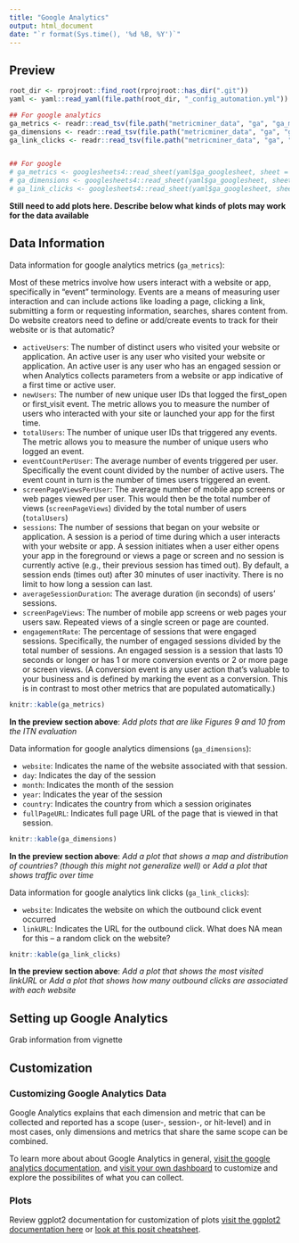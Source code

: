 ```yaml
---
title: "Google Analytics"
output: html_document
date: "`r format(Sys.time(), '%d %B, %Y')`"
---
```


## Preview

```r
root_dir <- rprojroot::find_root(rprojroot::has_dir(".git"))
yaml <- yaml::read_yaml(file.path(root_dir, "_config_automation.yml"))

## For google analytics
ga_metrics <- readr::read_tsv(file.path("metricminer_data", "ga", "ga_metrics.tsv"))
ga_dimensions <- readr::read_tsv(file.path("metricminer_data", "ga", "ga_dimensions.tsv"))
ga_link_clicks <- readr::read_tsv(file.path("metricminer_data", "ga", "ga_link_clicks.tsv"))


## For google 
# ga_metrics <- googlesheets4::read_sheet(yaml$ga_googlesheet, sheet = "metrics")
# ga_dimensions <- googlesheets4::read_sheet(yaml$ga_googlesheet, sheet = "dimensions")
# ga_link_clicks <- googlesheets4::read_sheet(yaml$ga_googlesheet, sheet = "link_clicks")
```

**Still need to add plots here. Describe below what kinds of plots may work for the data available**

## Data Information

Data information for google analytics metrics (`ga_metrics`):

Most of these metrics involve how users interact with a website or app, specifically in "event" terminology. Events are a means of measuring user interaction and can include actions like loading a page, clicking a link, submitting a form or requesting information, searches, shares content from. Do website creators need to define or add/create events to track for their website or is that automatic?

  * `activeUsers`: The number of distinct users who visited your website or application. An active user is any user who visited your website or application. An active user is any user who has an engaged session or when Analytics collects parameters from a website or app indicative of a first time or active user.
  * `newUsers`: The number of new unique user IDs that logged the first_open or first_visit event. The metric allows you to measure the number of users who interacted with your site or launched your app for the first time. 
  * `totalUsers`: The number of unique user IDs that triggered any events. The metric allows you to measure the number of unique users who logged an event.
  * `eventCountPerUser`: The average number of events triggered per user. Specifically the event count divided by the number of active users. The event count in turn is the number of times users triggered an event.
  * `screenPageViewsPerUser`: The average number of mobile app screens or web pages viewed per user. This would then be the total number of views (`screenPageViews`) divided by the total number of users (`totalUsers`)  
  * `sessions`: The number of sessions that began on your website or application. A session is a period of time during which a user interacts with your website or app. A session initiates when a user either opens your app in the foreground or views a page or screen and no session is currently active (e.g., their previous session has timed out). By default, a session ends (times out) after 30 minutes of user inactivity. There is no limit to how long a session can last.
  * `averageSessionDuration`: The average duration (in seconds) of users' sessions. 
  * `screenPageViews`: The number of mobile app screens or web pages your users saw. Repeated views of a single screen or page are counted. 
  * `engagementRate`: The percentage of sessions that were engaged sessions. Specifically, the number of engaged sessions divided by the total number of sessions. An engaged session is a session that lasts 10 seconds or longer or has 1 or more conversion events or 2 or more page or screen views. (A conversion event is any user action that's valuable to your business and is defined by marking the event as a conversion. This is in contrast to most other metrics that are populated automatically.)  

```r
knitr::kable(ga_metrics)
```

**In the preview section above**: *Add plots that are like Figures 9 and 10 from the ITN evaluation*

Data information for google analytics dimensions (`ga_dimensions`):

  * `website`: Indicates the name of the website associated with that session. 
  * `day`: Indicates the day of the session
  * `month`: Indicates the month of the session
  * `year`: Indicates the year of the session
  * `country`: Indicates the country from which a session originates
  * `fullPageURL`: Indicates full page URL of the page that is viewed in that session. 


```r
knitr::kable(ga_dimensions)
```

**In the preview section above**: *Add a plot that shows a map and distribution of countries? (though this might not generalize well)* or *Add a plot that shows traffic over time*

Data information for google analytics link clicks (`ga_link_clicks`):

  * `website`: Indicates the website on which the outbound click event occurred
  * `linkURL`: Indicates the URL for the outbound click. What does NA mean for this -- a random click on the website?


```r
knitr::kable(ga_link_clicks)
```

**In the preview section above**: *Add a plot that shows the most visited linkURL* or *Add a plot that shows how many outbound clicks are associated with each website*

## Setting up Google Analytics

Grab information from vignette

## Customization

### Customizing Google Analytics Data

Google Analytics explains that each dimension and metric that can be collected and reported has a scope (user-, session-, or hit-level) and in most cases, only dimensions and metrics that share the same scope can be combined. 

To learn more about about Google Analytics in general, [visit the google analytics documentation](https://analytics.google.com/analytics/academy/), and [visit your own dashboard](https://analytics.google.com/analytics/) to customize and explore the possibilites of what you can collect.

### Plots

Review ggplot2 documentation for customization of plots [visit the ggplot2 documentation here](https://ggplot2.tidyverse.org/) or [look at this posit cheatsheet](https://github.com/rstudio/cheatsheets/blob/main/data-visualization.pdf).


